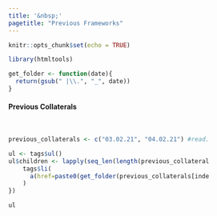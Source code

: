 ```yaml
---
title: '&nbsp;'
pagetitle: "Previous Frameworks"
---
```


```r
knitr::opts_chunk$set(echo = TRUE)
```

```r
library(htmltools)

get_folder <- function(date){
  return(gsub(" |\\.", "_", date))
}
```

<!-- Title -->
<h4 class="display-4"> Previous Collaterals </h4>

<br/>

<div class="container">
<div class="mx-auto" style="width: 400px;">
```r
previous_collaterals <- c("03.02.21", "04.02.21") #read.csv("previous_collaterals.csv", header=TRUE)

ul <- tags$ul()
ul$children <- lapply(seq_len(length(previous_collaterals)), function(index) {
    tags$li(
      a(href=paste0(get_folder(previous_collaterals[index]), "/index.html"), paste0("Previous Collateral ", previous_collaterals[index]))
    )
})

ul
```
</div>
</div>

